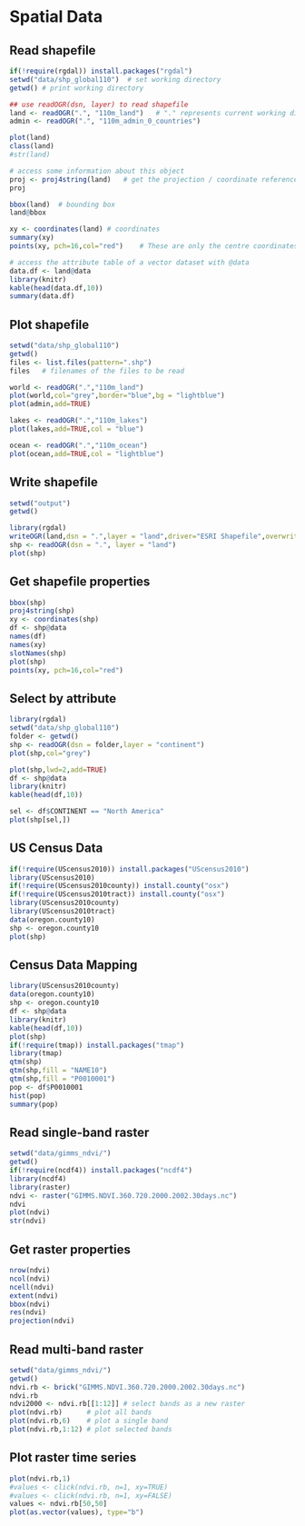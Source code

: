 # Spatial Data

## Read shapefile

```r
if(!require(rgdal)) install.packages("rgdal")
setwd("data/shp_global110")  # set working directory 
getwd() # print working directory

## use readOGR(dsn, layer) to read shapefile
land <- readOGR(".", "110m_land")   # "." represents current working directory
admin <- readOGR(".", "110m_admin_0_countries")

plot(land)
class(land)
#str(land)

# access some information about this object
proj <- proj4string(land)	# get the projection / coordinate reference system
proj

bbox(land)	# bounding box
land@bbox

xy <- coordinates(land)	# coordinates
summary(xy)
points(xy, pch=16,col="red")	# These are only the centre coordinates of the polygons!

# access the attribute table of a vector dataset with @data
data.df <- land@data
library(knitr)
kable(head(data.df,10))
summary(data.df)
```

## Plot shapefile

```r
setwd("data/shp_global110") 
getwd()
files <- list.files(pattern=".shp")
files	# filenames of the files to be read

world <- readOGR(".","110m_land")
plot(world,col="grey",border="blue",bg = "lightblue")
plot(admin,add=TRUE)

lakes <- readOGR(".","110m_lakes")
plot(lakes,add=TRUE,col = "blue")

ocean <- readOGR(".","110m_ocean")
plot(ocean,add=TRUE,col = "lightblue")
```

## Write shapefile
```r
setwd("output") 
getwd()

library(rgdal)
writeOGR(land,dsn = ".",layer = "land",driver="ESRI Shapefile",overwrite_layer = TRUE)
shp <- readOGR(dsn = ".", layer = "land")
plot(shp)

```

## Get shapefile properties
```r
bbox(shp)
proj4string(shp)
xy <- coordinates(shp)
df <- shp@data
names(df)
names(xy)
slotNames(shp)
plot(shp)
points(xy, pch=16,col="red")
```

## Select by attribute

```r
library(rgdal)
setwd("data/shp_global110") 
folder <- getwd()
shp <- readOGR(dsn = folder,layer = "continent")
plot(shp,col="grey")

plot(shp,lwd=2,add=TRUE)
df <- shp@data
library(knitr)
kable(head(df,10))

sel <- df$CONTINENT == "North America"
plot(shp[sel,])
```

## US Census Data
```r
if(!require(UScensus2010)) install.packages("UScensus2010")
library(UScensus2010)
if(!require(UScensus2010county)) install.county("osx")
if(!require(UScensus2010tract)) install.county("osx")
library(UScensus2010county)
library(UScensus2010tract)
data(oregon.county10)
shp <- oregon.county10
plot(shp)
```

## Census Data Mapping
```r
library(UScensus2010county)
data(oregon.county10)
shp <- oregon.county10
df <- shp@data
library(knitr)
kable(head(df,10))
plot(shp)
if(!require(tmap)) install.packages("tmap")
library(tmap)
qtm(shp)
qtm(shp,fill = "NAME10")
qtm(shp,fill = "P0010001")
pop <- df$P0010001
hist(pop)
summary(pop)

```

## Read single-band raster
```r
setwd("data/gimms_ndvi/")
getwd()
if(!require(ncdf4)) install.packages("ncdf4")
library(ncdf4)
library(raster)
ndvi <- raster("GIMMS.NDVI.360.720.2000.2002.30days.nc")
ndvi
plot(ndvi)
str(ndvi)

```

## Get raster properties
```r
nrow(ndvi)
ncol(ndvi)
ncell(ndvi)
extent(ndvi)
bbox(ndvi)
res(ndvi)
projection(ndvi)

```

## Read multi-band raster
```r
setwd("data/gimms_ndvi/")
getwd()
ndvi.rb <- brick("GIMMS.NDVI.360.720.2000.2002.30days.nc")
ndvi.rb
ndvi2000 <- ndvi.rb[[1:12]] # select bands as a new raster
plot(ndvi.rb)      # plot all bands
plot(ndvi.rb,6)    # plot a single band
plot(ndvi.rb,1:12) # plot selected bands
```

## Plot raster time series
```r
plot(ndvi.rb,1) 
#values <- click(ndvi.rb, n=1, xy=TRUE)	
#values <- click(ndvi.rb, n=1, xy=FALSE)
values <- ndvi.rb[50,50]
plot(as.vector(values), type="b")

```

